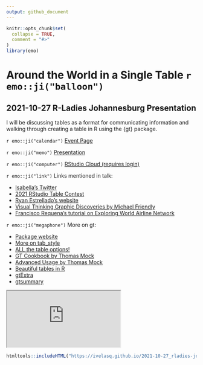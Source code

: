```yaml
---
output: github_document
---
```


<!-- README.md is generated from README.Rmd. Please edit that file -->

```r
knitr::opts_chunk$set(
  collapse = TRUE,
  comment = "#>"
)
library(emo)
```

# Around the World in a Single Table `r emo::ji("balloon")`
## 2021-10-27 R-Ladies Johannesburg Presentation

I will be discussing tables as a format for communicating information and walking through creating a table in R using the {gt} package.

`r emo::ji("calendar")` [Event Page](https://www.meetup.com/rladies-johannesburg/events/281522272/)

`r emo::ji("memo")` [Presentation](https://ivelasq.github.io/2021-10-27_rladies-jozi-presentation/slides.html)

`r emo::ji("computer")` [RStudio Cloud (requires login)](https://rstudio.cloud/project/3093601)

`r emo::ji("link")` Links mentioned in talk:

* [Isabella's Twitter](https://twitter.com/ivelasq3)
* [2021 RStudio Table Contest](https://blog.rstudio.com/2021/09/30/rstudio-table-contest-2021/)
* [Ryan Estrellado's website](https://ryanestrellado.com/)
* [Visual Thinking Graphic Discoveries by Michael Friendly](https://medium.com/@michael.friendly/visual-thinking-graphic-discoveries-128468677592)
* [Francisco Requena's tutorial on Exploring World Airline Network](https://franciscorequena.com/post/exploring-world-airline-network/)

`r emo::ji("megaphone")` More on gt:

* [Package website](https://gt.rstudio.com/index.html)
* [More on tab_style](https://gt.rstudio.com/reference/tab_style.html)
* [ALL the table options!](https://gt.rstudio.com/reference/tab_options.html)
* [GT Cookbook by Thomas Mock](https://themockup.blog/static/gt-cookbook.html#Introduction)
* [Advanced Usage by Thomas Mock]( https://themockup.blog/static/gt-cookbook-advanced.html)
* [Beautiful tables in R]( https://themockup.blog/static/slides/intro-tables.html#1)
* [gtExtra](https://jthomasmock.github.io/gtExtras/)
* [gtsummary](https://cran.r-project.org/web/packages/gtsummary/vignettes/rmarkdown.html)

<iframe src='http://shabal.in/visuals/kmeans/3.html' ></iframe>

```r
htmltools::includeHTML("https://ivelasq.github.io/2021-10-27_rladies-jozi-presentation/tab/final_tab.html")
```

